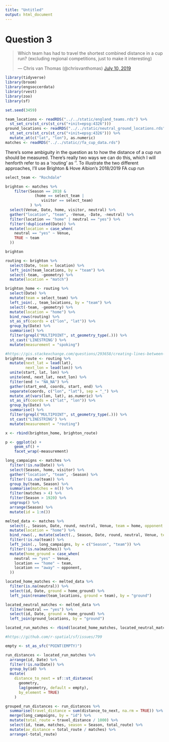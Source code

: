 ```yaml
---
title: "Untitled"
output: html_document
---
```


# Question 3
<blockquote class="twitter-tweet"><p lang="en" dir="ltr">Which team has had to travel the shortest combined distance in a cup run? (excluding regional competitions, just to make it interesting)</p>&mdash; Chris van Thomas (@chrisvanthomas) <a href="https://twitter.com/chrisvanthomas/status/1148879896430731266?ref_src=twsrc%5Etfw">July 10, 2019</a></blockquote> <script async src="https://platform.twitter.com/widgets.js" charset="utf-8"></script>


```r
library(tidyverse)
library(broom)
library(engsoccerdata)
library(rvest)
library(zoo)
library(sf)

set.seed(3459)
```

```r
team_locations <- readRDS("../../static/england_teams.rds") %>%
  st_set_crs(st_crs(st_crs("+init=epsg:4326")))
ground_locations <- readRDS("../../static/neutral_ground_locations.rds") %>%
  st_set_crs(st_crs(st_crs("+init=epsg:4326"))) %>%
  mutate_at(c("lat", "lon"), as.numeric)
matches <- readRDS("../../static//fa_cup_data.rds")
```

There's some ambiguity in the question as to how the distance of a cup run should be measured. There's really two ways we can do this, which I will henforth refer to as a 'routing' as ''. To illustrate the two different approaches, I'll use Brighton & Hove Albion's 2018/2019 FA cup run

```r
select_team <- "Rochdale"

brighton <- matches %>%
    filter(Season == 2018 & 
             (home == select_team | 
                visitor == select_team)
           ) %>%
  select(Venue, Date, home, visitor, neutral) %>%
  gather("location", "team", -Venue, -Date, -neutral) %>%
  filter(location == "home" | neutral == "yes") %>%
  filter(!duplicated(Date)) %>%
  mutate(location = case_when(
    neutral == "yes" ~ Venue,
    TRUE ~ team
  ))

brighton
```

```r


routing <- brighton %>%
  select(Date, team = location) %>%
  left_join(team_locations, by = "team") %>%
  select(-team, -geometry) %>%
  mutate(location = "match")

brighton_home <- routing %>%
  select(Date) %>%
  mutate(team = select_team) %>%
  left_join(., team_locations, by = "team") %>%
  select(-team, -geometry) %>%
  mutate(location = "home") %>%
  bind_rows(routing) %>%
  st_as_sf(coords = c("lon", "lat")) %>%
  group_by(Date) %>%
  summarise() %>%
  filter(grepl("MULTIPOINT", st_geometry_type(.))) %>%
  st_cast('LINESTRING') %>%
  mutate(measurement = "spoking")

#https://gis.stackexchange.com/questions/293658/creating-lines-between-pairs-of-points
brighton_route <- routing %>%
  mutate(next_lat = lead(lat),
         next_lon = lead(lon)) %>%
  unite(start, lat, lon) %>%
  unite(end, next_lat, next_lon) %>%
  filter(end != "NA_NA") %>%
  gather(start_end, coords, start, end) %>% 
  separate(coords, c("lon", "lat"), sep = "_") %>%
  mutate_at(vars(lon, lat), as.numeric) %>%
  st_as_sf(coords = c("lat", "lon")) %>%
  group_by(Date) %>%
  summarise() %>%
  filter(grepl("MULTIPOINT", st_geometry_type(.))) %>%
  st_cast("LINESTRING") %>%
  mutate(measurement = "routing")

x <- rbind(brighton_home, brighton_route)

p <- ggplot(x) +
    geom_sf() +
    facet_wrap(~measurement)

```


```r
long_campaigns <- matches %>%
  filter(!is.na(Date)) %>%
  select(Season, home, visitor) %>%
  gather("location", "team", -Season) %>%
  filter(!is.na(team)) %>%
  group_by(team, Season) %>%
  summarise(matches = n()) %>%
  filter(matches > 4) %>%
  filter(Season > 1920) %>%
  ungroup() %>%
  arrange(Season) %>%
  mutate(id = 1:n())

melted_data <- matches %>%
  select(., Season, Date, round, neutral, Venue, team = home, opponent = visitor) %>%
  mutate(location = "home") %>%
  bind_rows(., mutate(select(., Season, Date, round, neutral, Venue, team = opponent, opponent = team), location = "away")) %>%
  filter(!is.na(team)) %>%
  left_join(., long_campaigns, by = c("Season", "team")) %>%
  filter(!is.na(matches)) %>%
  mutate(home_ground = case_when(
    neutral == "yes" ~ Venue,
    location == "home" ~ team,
    location == "away" ~ opponent,
  )) 

located_home_matches <- melted_data %>%
  filter(is.na(neutral)) %>%
  select(id, Date, ground = home_ground) %>%
  left_join(rename(team_locations, ground = team), by = "ground")

located_neutral_matches <- melted_data %>%
  filter(neutral == "yes") %>%
  select(id, Date, ground = home_ground) %>%
  left_join(ground_locations, by = "ground")

located_run_matches <- rbind(located_home_matches, located_neutral_matches)

```

```r
#https://github.com/r-spatial/sf/issues/799

empty <- st_as_sfc("POINT(EMPTY)")

run_distances <- located_run_matches %>%
  arrange(id, Date) %>%
  filter(!is.na(Date)) %>%
  group_by(id) %>%
  mutate(
    distance_to_next = sf::st_distance(
      geometry, 
      lag(geometry, default = empty), 
      by_element = TRUE)
    ) 

grouped_run_distances <- run_distances %>%
  summarise(travel_distance = sum(distance_to_next, na.rm = TRUE)) %>%
  merge(long_campaigns, by = "id") %>%
  mutate(total_route = travel_distance / 1000) %>%
  select(id, team, matches, season = Season, total_route) %>%
  mutate(av_distance = total_route / matches) %>%
  arrange(-total_route)


```

